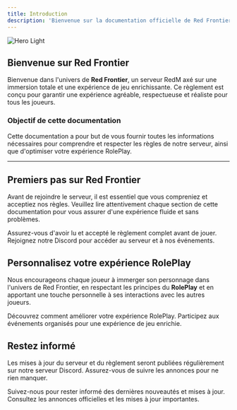 ```yaml
---
title: Introduction
description: 'Bienvenue sur la documentation officielle de Red Frontier'
---
```


<img alt="Hero Light" classname="block dark:hidden" src="/logo/logo_white.svg" />

## Bienvenue sur Red Frontier

Bienvenue dans l'univers de **Red Frontier**, un serveur RedM axé sur une immersion totale et une expérience de jeu enrichissante. Ce règlement est conçu pour garantir une expérience agréable, respectueuse et réaliste pour tous les joueurs.

### Objectif de cette documentation

Cette documentation a pour but de vous fournir toutes les informations nécessaires pour comprendre et respecter les règles de notre serveur, ainsi que d'optimiser votre expérience RolePlay.

***

## Premiers pas sur Red Frontier

Avant de rejoindre le serveur, il est essentiel que vous compreniez et acceptiez nos règles. Veuillez lire attentivement chaque section de cette documentation pour vous assurer d'une expérience fluide et sans problèmes.

<CardGroup cols={2}>
  <Card title="Lire le Règlement" icon="file-alt" href="/conditions-dacces-et-prerequis">
    Assurez-vous d'avoir lu et accepté le règlement complet avant de jouer.
  </Card>

  <Card title="Rejoindre le Serveur" icon="user-plus" href="https://discord.com/invite/redfrontier">
    Rejoignez notre Discord pour accéder au serveur et à nos événements.
  </Card>
</CardGroup>

## Personnalisez votre expérience RolePlay

Nous encourageons chaque joueur à immerger son personnage dans l'univers de Red Frontier, en respectant les principes du **RolePlay** et en apportant une touche personnelle à ses interactions avec les autres joueurs.

<CardGroup cols={2}>
  <Card title="Règles RolePlay" icon="mask" href="/principes-fondamentaux-du-roleplay">
    Découvrez comment améliorer votre expérience RolePlay.
  </Card>

  <Card title="Événements Spéciaux" icon="calendar" href="#evenements-speciaux">
    Participez aux événements organisés pour une expérience de jeu enrichie.
  </Card>
</CardGroup>

## Restez informé

Les mises à jour du serveur et du règlement seront publiées régulièrement sur notre serveur Discord. Assurez-vous de suivre les annonces pour ne rien manquer.

<CardGroup cols={2}>
  <Card title="Rejoindre le Discord" icon="discord" href="https://discord.com/invite/redfrontier">
    Suivez-nous pour rester informé des dernières nouveautés et mises à jour.
  </Card>

  <Card title="Lire les Annonces" icon="bullhorn" href="https://discord.com/invite/redfrontier">
    Consultez les annonces officielles et les mises à jour importantes.
  </Card>
</CardGroup>